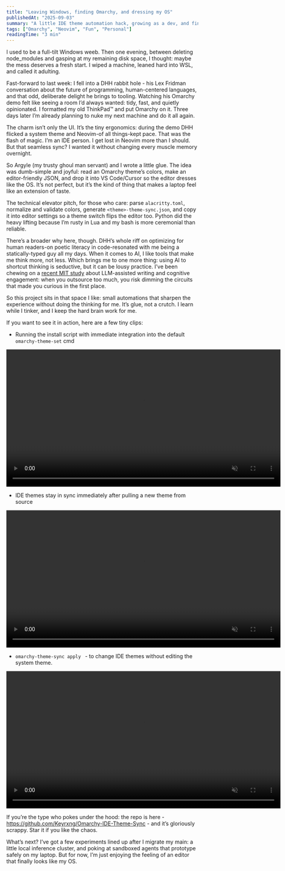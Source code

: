 ```yaml
---
title: "Leaving Windows, finding Omarchy, and dressing my OS"
publishedAt: "2025-09-03"
summary: "A little IDE theme automation hack, growing as a dev, and finding joy in the details."
tags: ["Omarchy", "Neovim", "Fun", "Personal"]
readingTime: "3 min"
---
```

I used to be a full-tilt Windows weeb. Then one evening, between deleting node_modules and gasping at my remaining disk space, I thought: maybe the mess deserves a fresh start. I wiped a machine, leaned hard into WSL, and called it adulting.

Fast-forward to last week: I fell into a DHH rabbit hole - his Lex Fridman conversation about the future of programming, human-centered languages, and that odd, deliberate delight he brings to tooling. Watching his Omarchy demo felt like seeing a room I’d always wanted: tidy, fast, and quietly opinionated. I formatted my old ThinkPad™ and put Omarchy on it. Three days later I’m already planning to nuke my next machine and do it all again.

The charm isn’t only the UI. It’s the tiny ergonomics: during the demo DHH flicked a system theme and Neovim-of all things-kept pace. That was the flash of magic. I’m an IDE person. I get lost in Neovim more than I should. But that seamless sync? I wanted it without changing every muscle memory overnight.

So Argyle (my trusty ghoul man servant) and I wrote a little glue. The idea was dumb-simple and joyful: read an Omarchy theme’s colors, make an editor-friendly JSON, and drop it into VS Code/Cursor so the editor dresses like the OS. It’s not perfect, but it’s the kind of thing that makes a laptop feel like an extension of taste.

The technical elevator pitch, for those who care: parse `alacritty.toml`, normalize and validate colors, generate `<theme>-theme-sync.json`, and copy it into editor settings so a theme switch flips the editor too. Python did the heavy lifting because I’m rusty in Lua and my bash is more ceremonial than reliable.

There’s a broader why here, though. DHH’s whole riff on optimizing for human readers-on poetic literacy in code-resonated with me being a statically-typed guy all my days. When it comes to AI, I like tools that make me think more, not less. Which brings me to one more thing: using AI to shortcut thinking is seductive, but it can be lousy practice. I’ve been chewing on a [recent MIT study](https://www.media.mit.edu/publications/your-brain-on-chatgpt/) about LLM-assisted writing and cognitive engagement: when you outsource too much, you risk dimming the circuits that made you curious in the first place.

So this project sits in that space I like: small automations that sharpen the experience without doing the thinking for me. It’s glue, not a crutch. I learn while I tinker, and I keep the hard brain work for me.

If you want to see it in action, here are a few tiny clips:

- Running the install script with immediate integration into the default `omarchy-theme-set` cmd

<video src="/readme-clips/theme-sync-install.mp4" controls muted preload="metadata" width="720"></video>

- IDE themes stay in sync immediately after pulling a new theme from source

<video src="/readme-clips/theme-sync-new-theme-install.mp4" controls muted preload="metadata" width="720"></video>

- `omarchy-theme-sync apply ` - to change IDE themes without editing the system theme.

<video src="/readme-clips/theme-sync-apply.mp4" controls muted preload="metadata" width="720"></video>

If you’re the type who pokes under the hood: the repo is here - https://github.com/Keyrxng/Omarchy-IDE-Theme-Sync - and it’s gloriously scrappy. Star it if you like the chaos.

What’s next? I’ve got a few experiments lined up after I migrate my main: a little local inference cluster, and poking at sandboxed agents that prototype safely on my laptop. But for now, I’m just enjoying the feeling of an editor that finally looks like my OS.